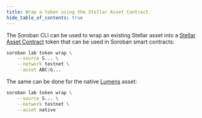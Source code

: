 ```yaml
---
title: Wrap a token using the Stellar Asset Contract
hide_table_of_contents: true
---
```


The Soroban CLI can be used to wrap an existing Stellar asset into a [Stellar Asset Contract] token that can be used in Soroban smart contracts:

```bash
soroban lab token wrap \
    --source S... \
    --network testnet \
    --asset ABC:G...
```

The same can be done for the native [Lumens] asset:

```bash
soroban lab token wrap \
    --source S... \
    --network testnet \
    --asset native
```

[Stellar Asset Contract]: ../../tokens/stellar-asset-contract.mdx
[Lumens]: https://developers.stellar.org/docs/fundamentals-and-concepts/lumens
